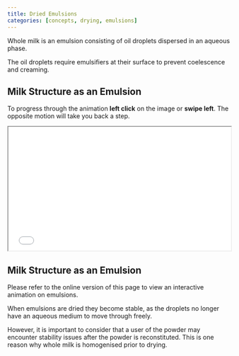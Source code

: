 ```yaml
---
title: Dried Emulsions
categories: [concepts, drying, emulsions]
---
```


Whole milk is an emulsion consisting of
oil droplets dispersed in an aqueous phase.

The oil droplets require emulsifiers at their
surface to prevent coelescence and creaming.

::: {.content-visible when-format="html"}

::: {.callout-note}

## Milk Structure as an Emulsion

To progress through the animation **left click** on the image or **swipe left**.
The opposite motion will take you back a step.

<iframe width="100%" height="280px" src="../Spatials/emulsion.sozi.html"></iframe>

:::

:::

::: {.content-visible when-format="pdf"}

::: {.callout-note}

## Milk Structure as an Emulsion

Please refer to the online version of this
page to view an interactive animation on
emulsions.

:::

:::

When emulsions are dried they become stable, as the droplets
no longer have an aqueous medium to move through freely.

However, it is important to consider that a user of the powder
may encounter stability issues after the powder is reconstituted.
This is one reason why whole milk is homogenised prior to drying.
